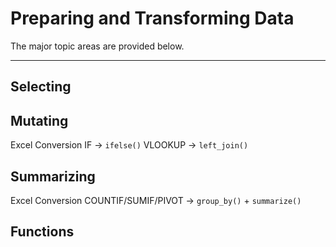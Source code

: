 # Preparing and Transforming Data {#transformation}


The major topic areas are provided below.

***

## Selecting

## Mutating

Excel Conversion
IF -> `ifelse()`
VLOOKUP -> `left_join()`

## Summarizing

Excel Conversion
COUNTIF/SUMIF/PIVOT -> `group_by()` + `summarize()`

## Functions

